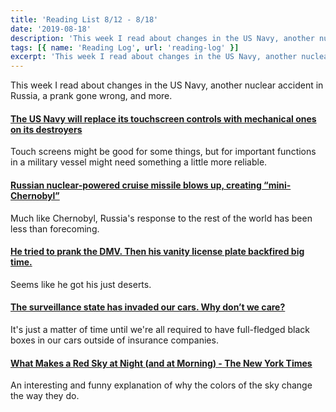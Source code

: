 ```yaml
---
title: 'Reading List 8/12 - 8/18'
date: '2019-08-18'
description: 'This week I read about changes in the US Navy, another nuclear accident in Russia, a prank gone wrong, and more.'
tags: [{ name: 'Reading Log', url: 'reading-log' }]
excerpt: 'This week I read about changes in the US Navy, another nuclear accident in Russia, a prank gone wrong, and more.'
---
```


This week I read about changes in the US Navy, another nuclear accident in Russia, a prank gone wrong, and more.

#### [The US Navy will replace its touchscreen controls with mechanical ones on its destroyers](https://www.theverge.com/2019/8/11/20800111/us-navy-uss-john-s-mccain-crash-ntsb-report-touchscreen-mechanical-controls)

Touch screens might be good for some things, but for important functions in a military vessel might need something a little more reliable.

#### [Russian nuclear-powered cruise missile blows up, creating “mini-Chernobyl”](https://arstechnica.com/information-technology/2019/08/russian-nuclear-powered-cruise-missile-blows-up-creating-mini-chernobyl/)

Much like Chernobyl, Russia's response to the rest of the world has been less than forecoming.

#### [He tried to prank the DMV. Then his vanity license plate backfired big time.](https://mashable.com/article/dmv-vanity-license-plate-def-con-backfire/)

Seems like he got his just deserts.

#### [The surveillance state has invaded our cars. Why don’t we care?](https://www.fastcompany.com/90389104/the-surveillance-state-has-invaded-our-cars-why-dont-we-care)

It's just a matter of time until we're all required to have full-fledged black boxes in our cars outside of insurance companies.

#### [What Makes a Red Sky at Night (and at Morning) - The New York Times](https://www.nytimes.com/2019/08/13/science/what-makes-a-red-sky-at-night-and-at-morning.html)

An interesting and funny explanation of why the colors of the sky change the way they do.
